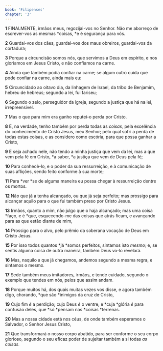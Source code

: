 ```yaml
---
book: 'Filipenses'
chapter: '3'
---
```


**1** FINALMENTE, irmãos meus, regozijai-vos no Senhor. Não me aborreço de escrever-vos as mesmas *coisas, *e é segurança para vós.

**2** Guardai-vos dos cães, guardai-vos dos maus obreiros, guardai-vos da cortadura;

**3** Porque a circuncisão somos nós, que servimos a Deus em espírito, e nos gloriamos em Jesus Cristo, e não confiamos na carne.

**4** Ainda que também podia confiar na carne; se algum outro cuida que pode confiar na carne, ainda mais eu:

**5** Circuncidado ao oitavo dia, da linhagem de Israel, da tribo de Benjamim, hebreu de hebreus; segundo a lei, fui fariseu;

**6** Segundo o zelo, perseguidor da igreja, segundo a justiça que há na lei, irrepreensível.

**7** Mas o que para mim era ganho reputei-o perda por Cristo.

**8** E, na verdade, tenho também por perda todas as _coisas,_ pela excelência do conhecimento de Cristo Jesus, meu Senhor; pelo qual sofri a perda de todas estas coisas, e as considero como escória, para que possa ganhar a Cristo,

**9** E seja achado nele, não tendo a minha justiça que vem da lei, mas a que vem pela fé em Cristo, *a saber, *a justiça que vem de Deus pela fé;

**10** Para conhecê-lo, e o poder da sua ressurreição, e à comunicação de suas aflições, sendo feito conforme à sua morte;

**11** Para *ver *se de alguma maneira eu possa chegar à ressurreição dentre os mortos.

**12** Não que já a tenha alcançado, ou que já seja perfeito; mas prossigo para alcançar aquilo para o que fui também preso por Cristo Jesus.

**13** Irmãos, quanto a mim, não julgo que o haja alcançado; mas uma coisa *faço, e é *que, esquecendo-me das coisas que atrás ficam, e avançando para as que estão diante de mim,

**14** Prossigo para o alvo, pelo prêmio da soberana vocação de Deus em Cristo Jesus.

**15** Por isso todos quantos *já *somos perfeitos, sintamos isto _mesmo;_ e, se sentis alguma coisa de outra maneira, também Deus vo-lo revelará.

**16** Mas, naquilo a que já chegamos, andemos segundo a mesma regra, e sintamos o mesmo.

**17** Sede também meus imitadores, irmãos, e tende cuidado, segundo o exemplo que tendes em nós, pelos que assim andam.

**18** Porque muitos há, dos quais muitas vezes vos disse, e agora também digo, chorando, *que são *inimigos da cruz de Cristo,

**19** Cujo fim _é_ a perdição; cujo Deus _é_ o ventre, e *cuja *glória _é_ para confusão deles, que *só *pensam nas *coisas *terrenas.

**20** Mas a nossa cidade está nos céus, de onde também esperamos o Salvador, o Senhor Jesus Cristo,

**21** Que transformará o nosso corpo abatido, para ser conforme o seu corpo glorioso, segundo o seu eficaz poder de sujeitar também a si todas _as coisas._
